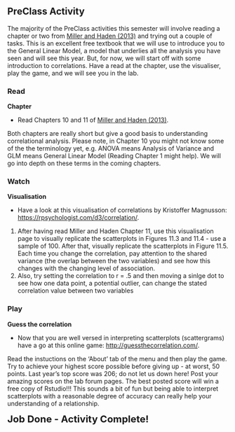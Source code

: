 ## PreClass Activity

The majority of the PreClass activities this semester will involve reading a chapter or two from <a href="https://drive.google.com/file/d/0B1fyuTuvj3YoaFdUR3FZaXNuNXc/view" target = "_blank">Miller and Haden (2013)</a> and trying out a couple of tasks. This is an excellent free textbook that we will use to introduce you to the General Linear Model, a model that underlies all the analysis you have seen and will see this year. But, for now, we will start off with some introduction to correlations. Have a read at the chapter, use the visualiser, play the game, and we will see you in the lab.


### Read

**Chapter**

* Read Chapters 10 and 11 of <a href="https://drive.google.com/file/d/0B1fyuTuvj3YoaFdUR3FZaXNuNXc/view" target = "_blank">Miller and Haden (2013)</a>. 

Both chapters are really short but give a good basis to understanding correlational analysis. Please note, in Chapter 10 you might not know some of the the terminology yet, e.g. ANOVA means Analysis of Variance and GLM means General Linear Model (Reading Chapter 1 might help). We will go into depth on these terms in the coming chapters.

### Watch

**Visualisation**

* Have a look at this visualisation of correlations by Kristoffer Magnusson: <a href = "https://rpsychologist.com/d3/correlation/" target = "_blank">https://rpsychologist.com/d3/correlation/</a>. 

1. After having read Miller and Haden Chapter 11, use this visualisation page to visually replicate the scatterplots in Figures 11.3 and 11.4 - use a sample of 100.  After that, visually replicate the scatterplots in Figure 11.5. Each time you change the correlation, pay attention to the shared variance (the overlap between the two variables) and see how this changes with the changing level of association. 
2. Also, try setting the correlation to r = .5 and then moving a sinlge dot to see how one data point, a potential outlier, can change the stated correlation value between two variables

### Play

**Guess the correlation**

* Now that you are well versed in interpreting scatterplots (scattergrams) have a go at this online game: <a href = "http://guessthecorrelation.com/" target = "_blank">http://guessthecorrelation.com/</a>. 

Read the instuctions on the 'About' tab of the menu and then play the game. Try to achieve your highest score possible before giving up - at worst, 50 points.  Last year's top score was 206; do not let us down here! Post your amazing scores on the lab forum pages. The best posted score will win a free copy of Rstudio!!!  This sounds a bit of fun but being able to interpret scatterplots with a reasonable degree of accuracy can really help your understanding of a relationship.

<span style="font-size: 22px; font-weight: bold; color: var(--blue);">Job Done - Activity Complete!</span>
